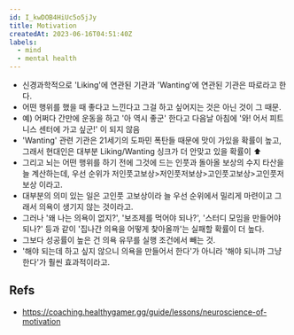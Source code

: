 ```yaml
---
id: I_kwDOB4HiUc5o5jJy
title: Motivation
createdAt: 2023-06-16T04:51:40Z
labels:
  - mind
  - mental health
---
```


- 신경과학적으로 'Liking'에 연관된 기관과 'Wanting'에 연관된 기관은 따로라고 한다.
- 어떤 행위를 했을 때 좋다고 느낀다고 그걸 하고 싶어지는 것은 아닌 것이 그 때문.
- 예) 어쩌다 간만에 운동을 하고 '아 역시 좋군' 한다고 다음날 아침에 '와! 어서 피트니스 센터에 가고 싶군!' 이 되지 않음
- 'Wanting' 관련 기관은 21세기의 도파민 폭탄들 때문에 맛이 가있을 확률이 높고, 그래서 현대인은 대부분 Liking/Wanting 싱크가 더 안맞고 있을 확률이 ⬆️
- 그리고 뇌는 어떤 행위를 하기 전에 그것에 드는 인풋과 돌아올 보상의 수지 타산을 늘 계산하는데, 우선 순위가 저인풋고보상>저인풋저보상>고인풋고보상>고인풋저보상 이라고.
- 대부분의 의미 있는 일은 고인풋 고보상이라 늘 우선 순위에서 밀리게 마련이고 그래서 의욕이 생기지 않는 것이라고.
- 그러나 '왜 나는 의욕이 없지?', '보조제를 먹어야 되나?', '스터디 모임을 만들어야 되나?' 등과 같이 '집나간 의욕을 어떻게 찾아올까'는 실패할 확률이 더 높다.
- 그보다 성공률이 높은 건 의욕 유무를 실행 조건에서 빼는 것.
- '해야 되는데 하고 싶지 않으니 의욕을 만들어서 한다'가 아니라 '해야 되니까 그냥 한다'가 훨씬 효과적이라고.

## Refs
- https://coaching.healthygamer.gg/guide/lessons/neuroscience-of-motivation
